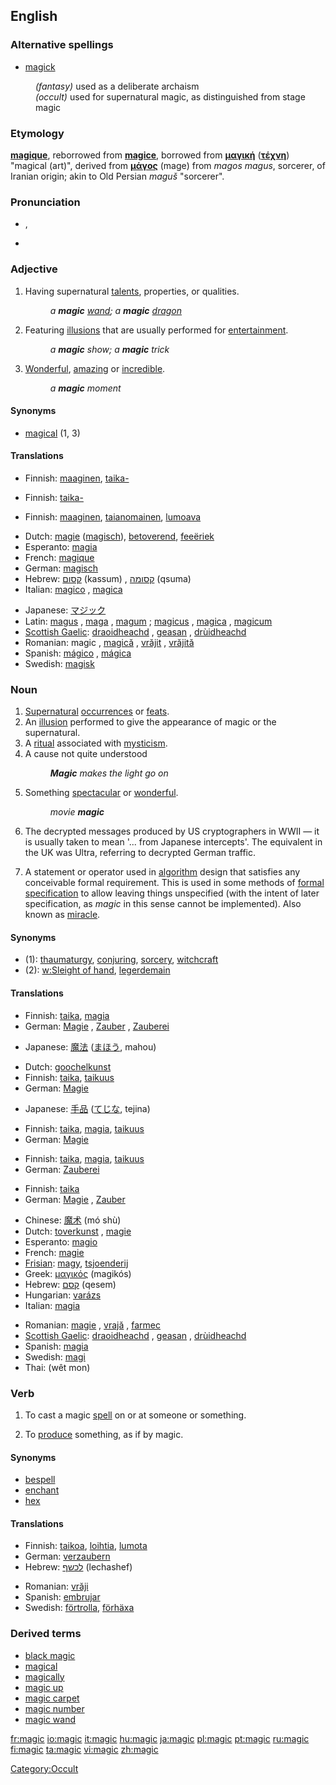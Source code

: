 {{wikipedia}}
==English==

===Alternative spellings===
*[[magick]]
:''(fantasy)'' used as a deliberate archaism
:''(occult)'' used for supernatural magic, as distinguished from stage magic

===Etymology===
{{F.}} '''[[magique]]''', reborrowed from {{L.}} '''[[magice]]''', borrowed from {{AGr.}} '''[[μαγική]]''' ('''[[τέχνη]]''') "magical (art)", derived from '''[[μάγος]]''' (mage) from ''magos magus'', sorcerer, of Iranian origin; akin to Old Persian ''maguš'' "sorcerer".

===Pronunciation===
*{{IPA|/ˈmædʒɪk/}}, {{SAMPA|/ˈm{dZIk/}}
*{{audio|en-us-magic.ogg|Audio (US)}}
*:{{rhymes|ædʒɪk}}

===Adjective===
{{en-adj|-}}

# Having supernatural [[talent]]s, properties, or qualities.
#: ''a '''magic''' [[wand]]; a '''magic''' [[dragon]]''
# Featuring [[illusions]] that are usually performed for [[entertainment]].
#: ''a '''magic''' show; a '''magic''' trick'' 
# [[wonderful|Wonderful]], [[amazing]] or [[incredible]].
#: ''a '''magic''' moment''

====Synonyms====
*[[magical]] (1, 3)

====Translations====
{{trans-top|having supernatural talents, properties, or qualities}}
*Finnish: [[maaginen]], [[taika-]]
{{trans-mid}}
{{trans-bottom}}

{{trans-top|featuring illusions that are usually performed for entertainment}}
*Finnish: [[taika-]]
{{trans-mid}}
{{trans-bottom}}

{{trans-top|wonderful, amazing or incredible}}
*Finnish: [[maaginen]], [[taianomainen]], [[lumoava]]
{{trans-mid}}
{{trans-bottom}}

{{trans-top|Translations to categorise}}
{{rfc-trans}}
*Dutch: [[magie]] ([[magisch]]), [[betoverend]], [[feeëriek]]
*Esperanto: [[magia]]
*French: [[magique]]
*German: [[magisch]]
*Hebrew: [[קסום]] (kassum) {{m}}, [[קסומה]] (qsuma) {{f}}
*Italian: [[magico]] {{m}}, [[magica]] {{f}}
{{trans-mid}}
*Japanese: [[マジック]]
*Latin: [[magus]] {{m}}, [[maga]] {{f}}, [[magum]] {{n}}; [[magicus]] {{m}}, [[magica]] {{f}}, [[magicum]] {{n}}
*[[Scottish Gaelic]]: [[draoidheachd]] {{f}}, [[geasan]] {{m}}, [[drùidheachd]] {{f}}
*Romanian: magic {{m}}, [[magică]] {{f}}, [[vrăjit]] {{m}}, [[vrăjită]] {{f}}
*Spanish: [[mágico]] {{m}}, [[mágica]] {{f}}
*Swedish: [[magisk]]
{{trans-bottom}}

===Noun===
{{en-noun|-}}

# [[supernatural|Supernatural]] [[occur]]rences or [[feat]]s.
# An [[illusion]] performed to give the appearance of magic or the supernatural.
# A [[ritual]] associated with [[mysticism]].
# A cause not quite understood
#: '''''Magic''' makes the light go on''
# Something [[spectacular]] or [[wonderful]].
#: ''movie '''magic'''''
# The decrypted messages produced by US cryptographers in WWII &mdash; it is usually taken to mean '... from Japanese intercepts'. The equivalent in the UK was Ultra, referring to decrypted German traffic.
# {{computing}} A statement or operator used in [[algorithm]] design that satisfies any conceivable formal requirement. This is used in some methods of [[formal specification]] to allow leaving things unspecified (with the intent of later specification, as ''magic'' in this sense cannot be implemented). Also known as [[miracle]].

====Synonyms====
*(1): [[thaumaturgy]], [[conjuring]], [[sorcery]], [[witchcraft]]
*(2): [[w:Sleight of hand]], [[legerdemain]]

====Translations====
{{trans-top|supernatural occurrences or feats}}
*Finnish: [[taika]], [[magia]]
*German: [[Magie]] {{f}}, [[Zauber]] {{m}}, [[Zauberei]] {{f}}
{{trans-mid}}
*Japanese: [[魔法]] ([[まほう]], mahou)
{{trans-bottom}}

{{trans-top|illusion performed to give the appearance of magic or the supernatural}}
*Dutch: [[goochelkunst]] {{f}}
*Finnish: [[taika]], [[taikuus]]
*German: [[Magie]] {{f}}
{{trans-mid}}
*Japanese: [[手品]] ([[てじな]], tejina)
{{trans-bottom}}

{{trans-top|ritual associated with mysticism}}
*Finnish: [[taika]], [[magia]], [[taikuus]]
*German: [[Magie]] {{f}}
{{trans-mid}}
{{trans-bottom}}

{{trans-top|a cause not quite understood}}
*Finnish: [[taika]], [[magia]], [[taikuus]]
*German: [[Zauberei]] {{f}}
{{trans-mid}}
{{trans-bottom}}

{{trans-top|something spectacular or wonderful}}
*Finnish: [[taika]]
*German: [[Magie]] {{f}}, [[Zauber]] {{m}}
{{trans-mid}}
{{trans-bottom}}

{{trans-top|decrypted WWII messages}}
{{trans-mid}}
{{trans-bottom}}

{{trans-top|in computer programming}}
{{trans-mid}}
{{trans-bottom}}

{{trans-top|Translations to be categorised}}
{{rfc-trans}}
*Chinese: [[魔术]] (mó shù)
*Dutch: [[toverkunst]] {{f}}, [[magie]] {{f}}
*Esperanto: [[magio]]
*French: [[magie]] {{f}}
*[[Frisian]]: [[magy]], [[tsjoenderij]]
*Greek: [[μαγικός]] (magikós)
*Hebrew: [[קסם]] (qesem) {{m}}
*Hungarian: [[varázs]]
*Italian: [[magia]] {{f}}
{{trans-mid}}
*Romanian: [[magie]] {{f}}, [[vrajă]] {{f}}, [[farmec]] {{mf}}
*[[Scottish Gaelic]]: [[draoidheachd]] {{f}}, [[geasan]] {{m}}, [[drùidheachd]] {{f}}
*Spanish: [[magia]] {{f}}
*Swedish: [[magi]] {{c}}
*Thai: {{THchar|[[เวทมนตร์]]}} (wêt mon)
{{trans-bottom}}

===Verb===
{{en-verb|magics|magicking|magicked|magicked}}

#{{transitive}} To cast a magic [[spell]] on or at someone or something.
#{{transitive}} To [[produce]] something, as if by magic.

====Synonyms====
*[[bespell]]
*[[enchant]]
*[[hex]]

====Translations====
{{trans-top|to cast a magic spell}}
{{trans-mid}}
{{trans-bottom}}

{{trans-top|to produce something, as if by magic}}
{{trans-mid}}
{{trans-bottom}}

{{trans-top|Translations to be categorised}}
*Finnish: [[taikoa]], [[loihtia]], [[lumota]]
*German: [[verzaubern]]
*Hebrew: [[לכשף]] (lechashef)
{{trans-mid}}
*Romanian: [[vrăji]]
*Spanish: [[embrujar]]
*Swedish: [[förtrolla]], [[förhäxa]]
{{trans-bottom}}

===Derived terms===
*[[black magic]]
*[[magical]]
*[[magically]]
*[[magic up]]
*[[magic carpet]]
*[[magic number]]
*[[magic wand]]

[[Category:Occult]]

[[fr:magic]]
[[io:magic]]
[[it:magic]]
[[hu:magic]]
[[ja:magic]]
[[pl:magic]]
[[pt:magic]]
[[ru:magic]]
[[fi:magic]]
[[ta:magic]]
[[vi:magic]]
[[zh:magic]]